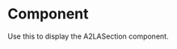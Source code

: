 
<Meta
  title="Components/Organisms/A2LASection"
  component={A2LASection}
/>

# Component

Use this to display the A2LASection component.

<Canvas>
  <Story name="Component">
    <A2LASection
      {...{
        "heading": "Searching for a copy of the latest A2LA?",
        "cta": {
          "__typename": "AcfLink",
          "target": "",
          "title": "See all A2LA documents",
          "url": "https://hml4ny740urcp6hjhhu0cr6rp.js.wpenginepowered.com/global_page_config/products/"
        },
        "image": {
          "__typename": "MediaItem",
          "mediaItemUrl": "https://dickson.local/wp-content/uploads/2022/03/image_a2la.png",
          "title": "image_a2la",
          "altText": ""
        }
      }}
    />
  </Story>
</Canvas>
